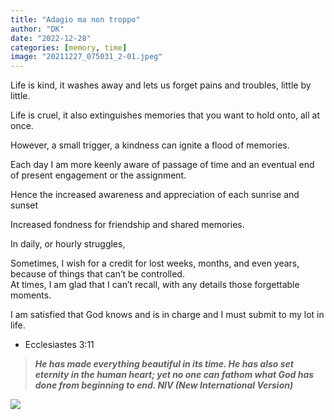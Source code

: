 ```yaml
---
title: "Adagio ma non troppo"
author: "DK"
date: "2022-12-28"
categories: [memory, time]
image: "20211227_075031_2-01.jpeg"
---
```


Life is kind, it washes away and lets us forget pains and troubles, little by little.

Life is cruel, it also extinguishes memories that you want to hold onto, all at once.

However, a small trigger, a kindness can ignite a flood of memories.

Each day I am more keenly aware of passage of time and an eventual end of present engagement or the assignment.


Hence the increased awareness and appreciation of each sunrise and sunset

Increased fondness for friendship and shared memories.


In daily, or hourly struggles,

Sometimes, I wish for a credit for lost weeks, months, and even years, because of things that can't be controlled.  
At times, I am glad that I can't recall, with any details those forgettable moments.

I am satisfied that God knows and is in charge and I must submit to my lot in life.

- Ecclesiastes 3:11

> ***He has made everything beautiful in its time.  He has also set eternity in the human heart; yet no one can fathom what God has done from beginning to end.  NIV (New International Version)***

![](20220904_071432_2.jpg)
